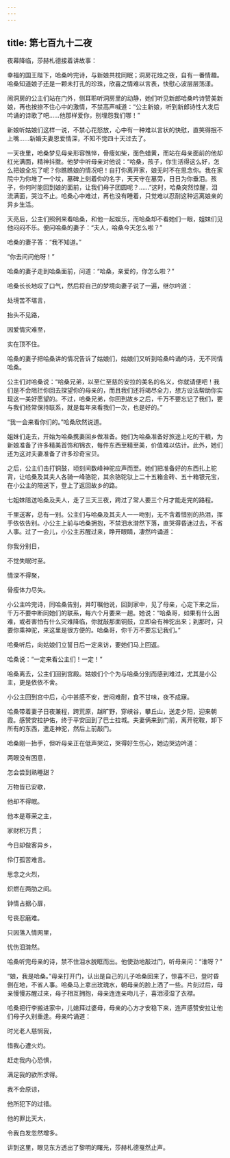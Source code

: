 ```yaml
---
---
---
```

title: 第七百九十二夜
---






夜幕降临，莎赫札德接着讲故事：





幸福的国王陛下，哈桑吟完诗，与新娘共枕同眠；洞房花烛之夜，自有一番情趣。哈桑知道娘子还是一颗未打孔的珍珠，欣喜之情难以言表，快慰心波层层荡漾。

闹洞房的公主们站在门外，侧耳聆听洞房里的动静，她们听见新郎哈桑吟诗赞美新娘，再也按捺不住心中的激情，不禁高声喊道：“公主新娘，听到新郎诗性大发后吟诵的诗歌了吧……他那样爱你，别埋怨我们哪！”

新娘听姑娘们这样一说，不禁心花怒放，心中有一种难以言状的快慰，直笑得抿不上嘴……新婚夫妻恩爱情深，不知不觉四十天过去了。

一天夜里，哈桑梦见母亲形容憔悴，骨瘦如柴，面色蜡黄，而站在母亲面前的他却红光满面，精神抖擞。他梦中听母亲对他说：“哈桑，孩子，你生活得这么好，怎么把娘全忘了呢？你瞧瞧娘的情况吧！自打你离开家，娘无时不在思念你。我在家院中为你堆了一个坟，墓碑上刻着你的名字，天天守在墓旁，日日为你垂泪。孩子，你何时能回到娘的面前，让我们母子团圆呢？……”这时，哈桑突然惊醒，泪流满面，哭泣不止。哈桑心中难过，再也没有睡着，只觉难以忍耐这种远离娘亲的异乡生活。

天亮后，公主们照例来看哈桑，和他一起娱乐，而哈桑却不看她们一眼，姐妹们见他闷闷不乐。便问哈桑的妻子：“夫人，哈桑今天怎么啦？”

哈桑的妻子答：“我不知道。”

“你去问问他呀！”

哈桑的妻子走到哈桑面前，问道：“哈桑，亲爱的，你怎么啦？”

哈桑长长地叹了口气，然后将自己的梦境向妻子说了一遍，继尔吟道：


处境苦不堪言，

抬头不见路，

因爱情灾难至，

实在顶不住。



哈桑的妻子把哈桑讲的情况告诉了姑娘们，姑娘们又听到哈桑吟诵的诗，无不同情哈桑。

公主们对哈桑说：“哈桑兄弟，以至仁至慈的安拉的美名的名义，你就请便吧！我们是不会阻拦你回去探望你的母亲的，而且我们还将竭尽全力，想方设法帮助你实现这一美好愿望的。不过，哈桑兄弟，你回到故乡之后，千万不要忘记了我们，要与我们经常保持联系，就是每年来看我们一次，也是好的。”

“我一会来看你们的。”哈桑欣然说道。

姐妹们走去，开始为哈桑携妻回乡做准备。她们为哈桑准备好旅途上吃的干粮，为新娘准备了许多精美首饰和锦衣，每件东西至精至美，价值难以估计。此外，她们还为这对夫妻准备了许多珍奇宝贝。

之后，公主们击打铜鼓，顷刻间数峰神驼应声而至。她们把准备好的东西扎上驼背，让哈桑及其夫人各骑一峰骆驼，其余骆驼驮上二十五箱金砖、五十箱银元宝，在小公主的陪送下，登上了返回故乡的路。

七姐妹陪送哈桑及夫人，走了三天三夜，跨过了常人要三个月才能走完的路程。

千里送客，总有一别。公主们与哈桑及其夫人一一吻别，无不含着惜别的热泪，挥手依依告别。小公主上前与哈桑拥抱，不禁泪水潸然下落，直哭得昏迷过去，不省人事。过了一会儿，小公主苏醒过来，睁开眼睛，凄然吟诵道：


你我分别日，

不觉失眠时至。

情深不得聚，

骨瘦体力尽失。



小公主吟完诗，同哈桑告别，并叮嘱他说，回到家中，见了母亲，心定下来之后，千万不要中断同她们的联系，每六个月要来一趟。她说：“哈桑哥，如果有什么困难，或者害怕有什么灾难降临，你就敲那面铜鼓，立即会有神驼出来；到那时，只要你乘神驼，来这里是很方便的。哈桑哥，你千万不要忘记我们。”

哈桑听后，向姑娘们立誓日后一定来访，要她们马上回返。

哈桑说：“一定来看公主们！一定！”

哈桑离去，公主们回到宫殿。姑娘们个个为与哈桑分别而感到难过，尤其是小公主，更是依依不舍。

小公主回到宫中后，心中甚感不安，苦闷难耐，食不甘味，夜不成寐。





哈桑带着妻子日夜兼程，跨荒原，越旷野，穿峡谷，攀丘山，送走夕阳，迎来朝霞。感赞安拉护佑，终于平安回到了巴士拉城。夫妻俩来到门前，离开驼鞍，卸下所有的东西，遣走神驼，然后上前敲门。

哈桑刚一抬手，但听母亲正在低声哭泣，哭得好生伤心，她边哭边吟道：


两眼没有困意，

怎会尝到熟睡甜？

万物皆已安歇，

他却不得眠。

他本是尊荣之主，

家财积万贯；

今日却做客异乡，

伶仃孤苦难言。

思念之火烈，

炽燃在两肋之间。

钟情占据心扉，

号丧忍磨难。

只因落入情网里，

忧伤泪潸然。



哈桑听完母亲的诗，禁不住泪水脱眶而出。他使劲地敲过门，听母亲问：“谁呀？”

“娘，我是哈桑。”母亲打开门，认出是自己的儿子哈桑回来了，惊喜不已，登时昏倒在地，不省人事。哈桑马上拿出玫瑰水，朝母亲的脸上洒了一些。片刻过后，母亲慢慢苏醒过来，母子相互拥抱，母亲连连亲吻儿子，喜泪浸湿了衣襟。

哈桑把行李搬进家中，儿媳拜过婆母，母亲的心方才安稳下来，连声感赞安拉让他们母子久别重逢。母亲吟诵道：


时光老人慈悯我，

惜我心遭火灼。

赶走我内心恐惧，

满足我的欲所求得。

我不会原谅，

他所犯下的过错。

他的罪比天大，

令我白发忽然增多。



讲到这里，眼见东方透出了黎明的曙光，莎赫札德戛然止声。